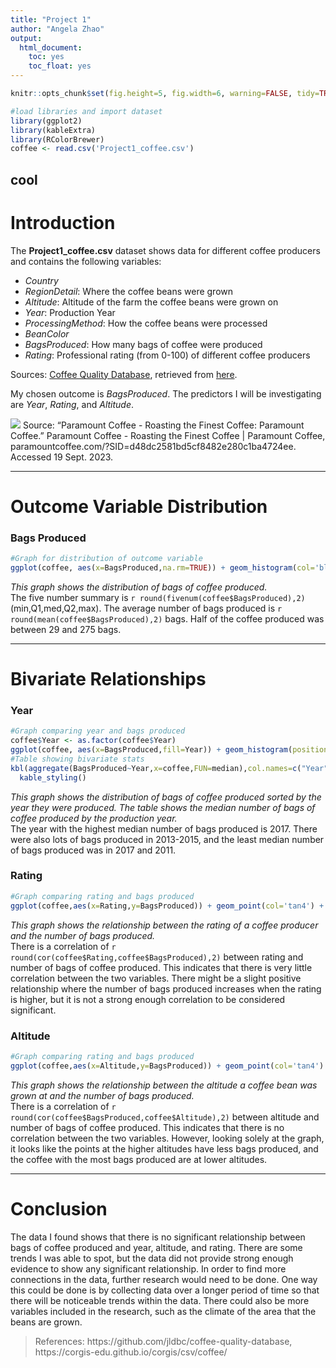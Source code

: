 ```yaml
---
title: "Project 1"
author: "Angela Zhao"
output: 
  html_document:
    toc: yes
    toc_float: yes
---
```


```r
knitr::opts_chunk$set(fig.height=5, fig.width=6, warning=FALSE, tidy=TRUE, tidy.opts=list(width.cutoff=60))
```

```r
#load libraries and import dataset
library(ggplot2)
library(kableExtra)
library(RColorBrewer)
coffee <- read.csv('Project1_coffee.csv')
```
cool
------------------------------------------------------------------------

# **Introduction**

The **Project1_coffee.csv** dataset shows data for different coffee producers and contains the following variables:

* *Country*
* *RegionDetail*: Where the coffee beans were grown
* *Altitude*: Altitude of the farm the coffee beans were grown on 
* *Year*: Production Year 
* *ProcessingMethod*: How the coffee beans were processed
* *BeanColor*
* *BagsProduced*: How many bags of coffee were produced 
* *Rating*: Professional rating (from 0-100) of different coffee producers

Sources: [Coffee Quality Database](https://github.com/jldbc/coffee-quality-database), retrieved from [here](https://corgis-edu.github.io/corgis/csv/coffee/).

My chosen outcome is *BagsProduced*. The predictors I will be investigating are *Year*, *Rating*, and *Altitude*.   

![](https://paramountcoffee.com/pub/media/weltpixel/owlcarouselslider/images/b/a/banner3_1.jpg)
Source: “Paramount Coffee - Roasting the Finest Coffee: Paramount Coffee.” Paramount Coffee - Roasting the Finest Coffee | Paramount Coffee, paramountcoffee.com/?SID=d48dc2581bd5cf8482e280c1ba4724ee. Accessed 19 Sept. 2023. 

------------------------------------------------------------------------

# **Outcome Variable Distribution** 
### Bags Produced

```r
#Graph for distribution of outcome variable 
ggplot(coffee, aes(x=BagsProduced,na.rm=TRUE)) + geom_histogram(col='black',fill='tan4',bins=45) + theme_classic() + labs(title='Distribution of Bags of Coffee Produced',x='Bags Produced')
```

*This graph shows the distribution of bags of coffee produced.*   
The five number summary is `r round(fivenum(coffee$BagsProduced),2)` (min,Q1,med,Q2,max). The average number of bags produced is `r round(mean(coffee$BagsProduced),2)` bags. Half of the coffee produced was between 29 and 275 bags. 


------------------------------------------------------------------------

# **Bivariate Relationships** 

### Year

```r
#Graph comparing year and bags produced
coffee$Year <- as.factor(coffee$Year)
ggplot(coffee, aes(x=BagsProduced,fill=Year)) + geom_histogram(position='identity',bins=45,col='black') + theme_classic() + labs(title='Bags of Coffee Produced by Year',x='Bags Produced') + scale_fill_brewer(type='seq',palette='Set3')
#Table showing bivariate stats 
kbl(aggregate(BagsProduced~Year,x=coffee,FUN=median),col.names=c("Year","Bags Produced Median"),caption="Median Bags of Coffee produced by Region") %>%
  kable_styling()
```

*This graph shows the distribution of bags of coffee produced sorted by the year they were produced. The table shows the median number of bags of coffee produced by the production year.*    
The year with the highest median number of bags produced is 2017. There were also lots of bags produced in 2013-2015, and the least median number of bags produced was in 2017 and 2011. 


### Rating

```r
#Graph comparing rating and bags produced
ggplot(coffee,aes(x=Rating,y=BagsProduced)) + geom_point(col='tan4') + labs(title='Relationship Between Rating and Bags of Coffee Produced',y='Bags Produced') + theme_classic()
```

*This graph shows the relationship between the rating of a coffee producer and the number of bags produced.*  
There is a correlation of `r round(cor(coffee$Rating,coffee$BagsProduced),2)` between rating and number of bags of coffee produced. This indicates that there is very little correlation between the two variables. There might be a slight positive relationship where the number of bags produced increases when the rating is higher, but it is not a strong enough correlation to be considered significant. 


### Altitude
```r
#Graph comparing rating and bags produced
ggplot(coffee,aes(x=Altitude,y=BagsProduced)) + geom_point(col='tan4') + labs(title='Relationship Between Altitude and Bags of Coffee Produced',y='Bags Produced') + theme_classic()
```

*This graph shows the relationship between the altitude a coffee bean was grown at and the number of bags produced.*  
There is a correlation of `r round(cor(coffee$BagsProduced,coffee$Altitude),2)` between altitude and number of bags of coffee produced. This indicates that there is no correlation between the two variables. However, looking solely at the graph, it looks like the points at the higher altitudes have less bags produced, and the coffee with the most bags produced are at lower altitudes. 

------------------------------------------------------------------------

# **Conclusion**
The data I found shows that there is no significant relationship between bags of coffee produced and year, altitude, and rating. There are some trends I was able to spot, but the data did not provide strong enough evidence to show any significant relationship. In order to find more connections in the data, further research would need to be done. One way this could be done is by collecting data over a longer period of time so that there will be noticeable trends within the data. There could also be more variables included in the research, such as the climate of the area that the beans are grown. 

> References: https://github.com/jldbc/coffee-quality-database, https://corgis-edu.github.io/corgis/csv/coffee/
